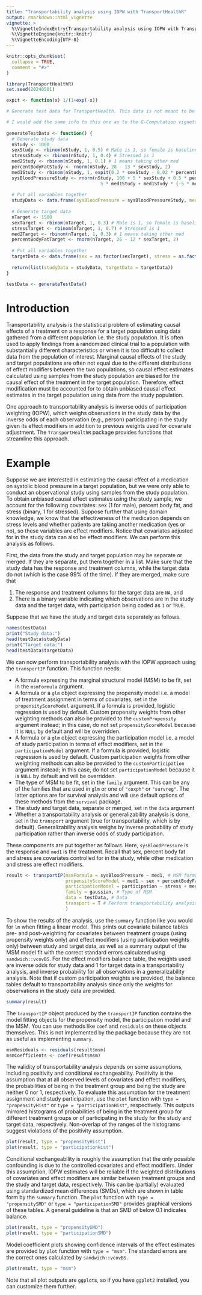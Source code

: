 ```yaml
---
title: "Transportability analysis using IOPW with TransportHealthR"
output: rmarkdown::html_vignette
vignette: >
  %\VignetteIndexEntry{Transportability analysis using IOPW with TransportHealthR}
  %\VignetteEngine{knitr::knitr}
  %\VignetteEncoding{UTF-8}
---
```


```r
knitr::opts_chunk$set(
  collapse = TRUE,
  comment = "#>"
)
```

```r
library(TransportHealthR)
set.seed(20240501)

expit <- function(x) 1/(1+exp(-x))

# Generate test data for TransportHealth. This data is not meant to be officially put in the package. It is simply to test whether the implemented functions in the package accept the correct inputs and outputs.

# I would add the same info to this one as to the G-Computation vignette
  
generateTestData <- function() {
  # Generate study data
  nStudy <- 1000
  sexStudy <- rbinom(nStudy, 1, 0.5) # Male is 1, so female is baseline
  stressStudy <- rbinom(nStudy, 1, 0.4) # Stressed is 1
  med2Study <- rbinom(nStudy, 1, 0.1) # 1 means taking other med
  percentBodyFatStudy <- rnorm(nStudy, 28 - 13 * sexStudy, 2)
  med1Study <- rbinom(nStudy, 1, expit(0.2 * sexStudy - 0.02 * percentBodyFatStudy + 0.1 * stressStudy))
  sysBloodPressureStudy <- rnorm(nStudy, 100 + 5 * sexStudy + 0.5 * percentBodyFatStudy + 5 * stressStudy -
                                   5 * med1Study + med1Study * (-5 * med2Study + 7 * stressStudy))
  
  # Put all variables together
  studyData <- data.frame(sysBloodPressure = sysBloodPressureStudy, med1 = as.factor(med1Study), sex = as.factor(sexStudy), stress = as.factor(stressStudy), med2 = as.factor(med2Study), percentBodyFat = percentBodyFatStudy)
  
  # Generate target data
  nTarget <- 1500
  sexTarget <- rbinom(nTarget, 1, 0.3) # Male is 1, so female is baseline
  stressTarget <- rbinom(nTarget, 1, 0.7) # Stressed is 1
  med2Target <- rbinom(nTarget, 1, 0.3) # 1 means taking other med
  percentBodyFatTarget <- rnorm(nTarget, 26 - 12 * sexTarget, 2)
  
  # Put all variables together
  targetData <- data.frame(sex = as.factor(sexTarget), stress = as.factor(stressTarget), med2 = as.factor(med2Target), percentBodyFat = percentBodyFatTarget)
  
  return(list(studyData = studyData, targetData = targetData))
}

testData <- generateTestData()
```

# Introduction

<!-- Suggest the same changes to this paragraph as suggested in the GC vignette -->

Transportability analysis is the statistical problem of estimating causal effects of a treatment on a response for a target population using data gathered from a different population i.e. the study population. It is often used to apply findings from a randomized clinical trial to a population with substantially different characteristics or when it is too difficult to collect data from the population of interest. Marginal causal effects of the study and target populations are often not equal due to the different distributions of effect modifiers between the two populations, so causal effect estimates calculated using samples from the study population are biased for the causal effect of the treatment in the target population. Therefore, effect modification must be accounted for to obtain unbiased causal effect estimates in the target population using data from the study population.

One approach to transportability analysis is inverse odds of participation weighting (IOPW), which weighs observations in the study data by the inverse odds of each observation (e.g., person) participating in the study given its effect modifiers in addition to previous weights used for covariate adjustment. The `TransportHealthR` package provides functions that streamline this approach.

# Example

<!-- Suggest the same changes to this paragraph as suggested in the GC vignette -->

Suppose we are interested in estimating the causal effect of a medication on systolic blood pressure in a target population, but we were only able to conduct an observational study using samples from the study population. To obtain unbiased causal effect estimates using the study sample, we account for the following covariates: sex (1 for male), percent body fat, and stress (binary, 1 for stressed). Suppose further that using domain knowledge, we know that the effectiveness of the medication depends on stress levels and whether patients are taking another medication (yes or no), so these variables are effect modifiers. Notice that covariates adjusted for in the study data can also be effect modifiers. We can perform this analysis as follows.

<!-- same question about meaning of list as in GC vignette -->

First, the data from the study and target population may be separate or merged. If they are separate, put them together in a list. Make sure that the study data has the response and treatment columns, while the target data do not (which is the case 99\% of the time). If they are merged, make sure that

1. The response and treatment columns for the target data are `NA`, and
2. There is a binary variable indicating which observations are in the study data and the target data, with participation being coded as `1` or `TRUE`.

Suppose that we have the study and target data separately as follows.

```r
names(testData)
print("Study data:")
head(testData$studyData)
print("Target data:")
head(testData$targetData)

```

<!-- Do we need to clarify how the data would be called if both sets were in a single file? -->

We can now perform transportability analysis with the IOPW approach using the `transportIP` function. This function needs:

* A formula expressing the marginal structural model (MSM) to be fit, set in the `msmFormula` argument.
* A formula or a `glm` object expressing the propensity model i.e. a model of treatment assignment in terms of covariates, set in the `propensityScoreModel` argument. If a formula is provided, logistic regression is used by default. Custom propensity weights from other weighting methods can also be provided to the `customPropensity` argument instead; in this case, do not set `propensityScoreModel` because it is `NULL` by default and will be overridden.
* A formula or a `glm` object expressing the participation model i.e. a model of study participation in terms of effect modifiers, set in the `participationModel` argument. If a formula is provided, logistic regression is used by default. Custom participation weights from other weighting methods can also be provided to the `customParticipation` argument instead; in this case, do not set `participationModel` because it is `NULL` by default and will be overridden.
* The type of MSM to be fit, set in the `family` argument. This can be any of the families that are used in `glm` or one of `"coxph"` or `"survreg"`. The latter options are for survival analysis and will use default options of these methods from the `survival` package.
* The study and target data, separate or merged, set in the `data` argument
* Whether a transportability analysis or generalizability analysis is done, set in the `transport` argument (true for transportability, which is by default). Generalizability analysis weighs by inverse probability of study participation rather than inverse odds of study participation.

These components are put together as follows. Here, `sysBloodPressure` is the response and `med1` is the treatment. Recall that sex, percent body fat and stress are covariates controlled for in the study, while other medication and stress are effect modifiers.

<!-- As for the GC vignette, I think it would be helpful to define the variables here in the text. E.g., "percent body fat (`percentBodyfat`)" -->

```r
result <- transportIP(msmFormula = sysBloodPressure ~ med1, # MSM formula
                      propensityScoreModel = med1 ~ sex + percentBodyFat + stress, # Propensity model
                      participationModel = participation ~ stress + med2, # Participation model
                      family = gaussian, # Type of MSM
                      data = testData, # Data
                      transport = T # Perform transportability analysis or generalizability analysis
                      )
```

To show the results of the analysis, use the `summary` function like you would for `lm` when fitting a linear model. This prints out covariate balance tables pre- and post-weighting for covariates between treatment groups (using propensity weights only) and effect modifiers (using participation weights only) between study and target data, as well as a summary output of the MSM model fit with the correct standard errors calculated using `sandwich::vcovBS`. For the effect modifiers balance table, the weights used are inverse odds for study data and 1 for target data in a transportability analysis, and inverse probability for all observations in a generalizability analysis. Note that if custom participation weights are provided, the balance tables default to transportability analysis since only the weights for observations in the study data are provided.

```r
summary(result)
```

The `transportIP` object produced by the `transportIP` function contains the model fitting objects for the propensity model, the participation model and the MSM. You can use methods like `coef` and `residuals` on these objects themselves. This is not implemented by the package because they are not as useful as implementing `summary`.

```r
msmResiduals <- residuals(result$msm)
msmCoefficients <- coef(result$msm)
```
<!-- where applicable, should these details re assumptions be added the to GC vignette? -->

The validity of transportability analysis depends on some assumptions, including positivity and conditional exchangeability. Positivity is the assumption that at all observed levels of covariates and effect modifiers, the probabilities of being in the treatment group and being the study are neither 0 nor 1, respectively. To evaluate this assumption for the treatment assignment and study participation, use the `plot` function with `type = "propensityHist"` or `type = "participationHist"`, respectively. This outputs mirrored histograms of probabilities of being in the treatment group for different treatment groups or of participating in the study for the study and target data, respectively. Non-overlap of the ranges of the histograms suggest violations of the positivity assumption.

```r
plot(result, type = "propensityHist")
plot(result, type = "participationHist")
```

<!-- Do we need to include references for thresholds? (e.g., SMD below 0.1 indicates balance, or lack of overlap indicates violation of positivity) -->

Conditional exchangeability is roughly the assumption that the only possible confounding is due to the controlled covariates and effect modifiers. Under this assumption, IOPW estimates will be reliable if the weighted distributions of covariates and effect modifiers are similar between treatment groups and the study and target data, respectively. This can be (partially) evaluated using standardized mean differences (SMDs), which are shown in table form by the `summary` function. The `plot` function with `type = "propensitySMD"` or `type = "participationSMD"` provides graphical versions of these tables. A general guideline is that an SMD of below 0.1 indicates balance.

```r
plot(result, type = "propensitySMD")
plot(result, type = "participationSMD")
```

Model coefficient plots showing confidence intervals of the effect estimates are provided by `plot` function with `type = "msm"`. The standard errors are the correct ones calculated by `sandwich::vcovBS`.

```r
plot(result, type = "msm")
```

Note that all plot outputs are `ggplot`s, so if you have `ggplot2` installed, you can customize them further.
